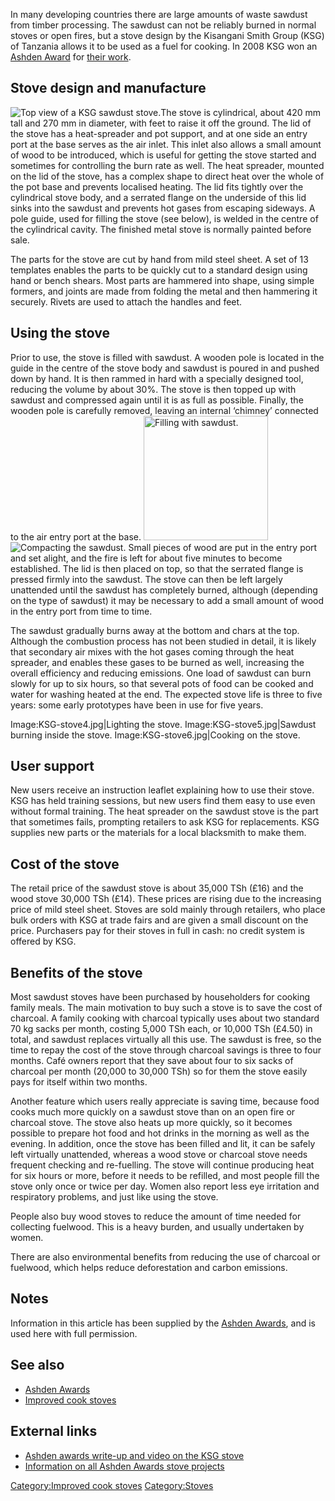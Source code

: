 In many developing countries there are large amounts of waste sawdust from timber processing. The sawdust can not be reliably burned in normal stoves or open fires, but a stove design by the Kisangani Smith Group (KSG) of Tanzania allows it to be used as a fuel for cooking. In 2008 KSG won an [[Ashden Award]] for [http://www.ashdenawards.org/winners/ksg08 their work].

== Stove design and manufacture ==
[[Image:KSG-stove1.jpg‎|thumb|right|Top view of a KSG sawdust stove.]]The stove is cylindrical, about 420 mm  tall and 270 mm in diameter, with feet to raise it off the ground. The lid of the stove has a heat-spreader and pot support, and at one side an entry port at the base serves as the air inlet. This inlet also allows a small amount of wood to be introduced, which is useful for getting the stove started and sometimes for controlling the burn rate as well. The heat spreader, mounted on the lid of the stove, has a complex shape to direct heat over the whole of the pot base and prevents localised heating. The lid fits tightly over the cylindrical stove body, and a serrated flange on the underside of this lid sinks into the sawdust and prevents hot gases from escaping sideways. A pole guide, used for filling the stove (see below), is welded in the centre of the cylindrical cavity. The finished metal stove is normally painted before sale.

The parts for the stove are cut by hand from mild steel sheet. A set of 13 templates enables the parts to be quickly cut to a standard design using hand or bench shears. Most parts are hammered into shape, using simple formers, and joints are made from folding the metal and then hammering it securely. Rivets are used to attach the handles and feet.

== Using the stove ==
Prior to use, the stove is filled with sawdust. A wooden pole is located in the guide in the centre of the stove body and sawdust is poured in and pushed down by hand. It is then rammed in hard with a specially designed tool, reducing the volume by about 30%. The stove is then topped up with sawdust and compressed again until it is as full as possible. Finally, the wooden pole is carefully removed, leaving an internal ‘chimney’ connected to the air entry port at the base.
[[Image:KSG-stove2.jpg‎|thumb|199px|left|Filling with sawdust.]][[Image:KSG-stove3.jpg‎|thumb|none|Compacting the sawdust.]]
Small pieces of wood are put in the entry port and set alight, and the fire is left for about five minutes to become established. The lid is then placed on top, so that the serrated flange is pressed firmly into the sawdust. The stove can then be left largely unattended until the sawdust has completely burned, although (depending on the type of sawdust) it may be necessary to add a small amount of wood in the entry port from time to time.

The sawdust gradually burns away at the bottom and chars at the top. Although the combustion process has not been studied in detail, it is likely that secondary air mixes with the hot gases coming through the heat spreader, and enables these gases to be burned as well, increasing the overall efficiency and reducing emissions. One load of sawdust can burn slowly for up to six hours, so that several pots of food can be cooked and water for washing heated at the end. The expected stove life is three to five years: some early prototypes have been in use for five years.
<gallery>
Image:KSG-stove4.jpg|Lighting the stove.
Image:KSG-stove5.jpg|Sawdust burning inside the stove.
Image:KSG-stove6.jpg|Cooking on the stove.
</gallery>

== User support ==
New users receive an instruction leaflet explaining how to use their stove. KSG has held training sessions, but new users find them easy to use even without formal training. The heat spreader on the sawdust stove is the part that sometimes fails, prompting retailers to ask KSG for replacements. KSG supplies new parts or the materials for a local blacksmith to make them.

== Cost of the stove ==
The retail price of the sawdust stove is about 35,000 TSh (£16) and the wood stove 30,000 TSh (£14). These prices are rising due to the increasing price of mild steel sheet. Stoves are sold mainly through retailers, who place bulk orders with KSG at trade fairs and are given a small discount on the price. Purchasers pay for their stoves in full in cash: no credit system is offered by KSG.

== Benefits of the stove ==
Most sawdust stoves have been purchased by householders for cooking family meals. The main motivation to buy such a stove is to save the cost of charcoal. A family cooking with charcoal typically uses about two standard 70 kg sacks per month, costing 5,000 TSh each, or 10,000 TSh (£4.50) in total, and sawdust replaces virtually all this use. The sawdust is free, so the time to repay the cost of the stove through charcoal savings is three to four months. Café owners report that they save about four to six sacks of charcoal per month (20,000 to 30,000 TSh) so for them the stove easily pays for itself within two months.

Another feature which users really appreciate is saving time, because food cooks much more quickly on a sawdust stove than on an open fire or charcoal stove. The stove also heats up more quickly, so it becomes possible to prepare hot food and hot drinks in the morning as well as the evening. In addition, once the stove has been filled and lit, it can be safely left virtually unattended, whereas a wood stove or charcoal stove needs frequent checking and re-fuelling. The stove will continue producing heat for six hours or more, before it needs to be refilled, and most people fill the stove only once or twice per day. Women also report less eye irritation and respiratory problems, and just like using the stove.

People also buy wood stoves to reduce the amount of time needed for collecting fuelwood. This is a heavy burden, and usually undertaken by women. 

There are also environmental benefits from reducing the use of charcoal or fuelwood, which helps reduce deforestation and carbon emissions.

== Notes  ==

Information in this article has been supplied by the [[Ashden Awards]], and is used here with full permission.
{{license information missing|Dec, 2009}}

== See also ==
* [[Ashden Awards]]
* [[Improved cook stoves]]

== External links ==
* [http://www.ashdenawards.org/winners/ksg08 Ashden awards write-up and video on the KSG stove]
* [http://www.ashdenawards.org/winners?filter0=21&filter1= Information on all Ashden Awards stove projects]

[[Category:Improved cook stoves]]
[[Category:Stoves]]
